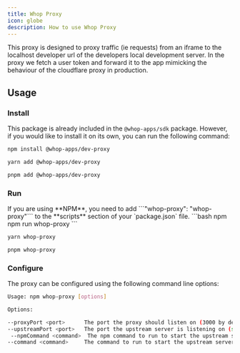 ```yaml
---
title: Whop Proxy
icon: globe
description: How to use Whop Proxy
---
```


This proxy is designed to proxy traffic (ie requests) from an iframe to the localhost developer url of the developers local development server.
In the proxy we fetch a user token and forward it to the app mimicking the behaviour of the cloudflare proxy in production.

## Usage

### Install

This package is already included in the `@whop-apps/sdk` package. However, if you would like to install it on its own, you can run the following command:

<CodeGroup>

```bash npm
npm install @whop-apps/dev-proxy
```

```bash yarn
yarn add @whop-apps/dev-proxy
```

```bash pnpm
pnpm add @whop-apps/dev-proxy
```

</CodeGroup>

### Run

<Note>
  If you are using **NPM**, you need to add ```"whop-proxy": "whop-proxy"``` to
  the **scripts** section of your `package.json` file.
</Note>

<CodeGroup>
```bash npm
npm run whop-proxy
```

```bash yarn
yarn whop-proxy
```

```bash pnpm
pnpm whop-proxy
```

</CodeGroup>

### Configure

The proxy can be configured using the following command line options:

```bash
Usage: npm whop-proxy [options]

Options:

--proxyPort <port>      The port the proxy should listen on (3000 by default)
--upstreamPort <port>   The port the upstream server is listening on (set automatically by default)
 --npmCommand <command>  The npm command to run to start the upstream server (dev by default)
--command <command>     The command to run to start the upstream server (npm run dev by default)
```
